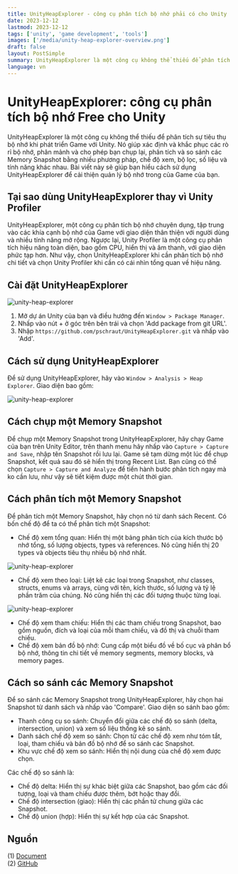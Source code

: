 ```yaml
---
title: UnityHeapExplorer - công cụ phân tích bộ nhớ phải có cho Unity
date: 2023-12-12
lastmod: 2023-12-12
tags: ['unity', 'game development', 'tools']
images: ['/media/unity-heap-explorer-overview.png']
draft: false
layout: PostSimple
summary: UnityHeapExplorer là một công cụ không thể thiếu để phân tích sự tiêu thụ bộ nhớ khi phát triển Game với Unity. Nó giúp xác định và khắc phục các rò rỉ bộ nhớ, phân mảnh và cho phép bạn chụp lại, phân tích và so sánh các Memory Snapshot bằng nhiều phương pháp, chế độ xem, bộ lọc, số liệu và tính năng khác nhau.
language: vn
---
```


# UnityHeapExplorer: công cụ phân tích bộ nhớ Free cho Unity

UnityHeapExplorer là một công cụ không thể thiếu để phân tích sự tiêu thụ bộ nhớ khi phát triển Game với Unity. Nó giúp xác định và khắc phục các rò rỉ bộ nhớ, phân mảnh và cho phép bạn chụp lại, phân tích và so sánh các Memory Snapshot bằng nhiều phương pháp, chế độ xem, bộ lọc, số liệu và tính năng khác nhau. Bài viết này sẽ giúp bạn hiểu cách sử dụng UnityHeapExplorer để cải thiện quản lý bộ nhớ trong của Game của bạn.

## Tại sao dùng UnityHeapExplorer thay vì Unity Profiler

UnityHeapExplorer, một công cụ phân tích bộ nhớ chuyên dụng, tập trung vào các khía cạnh bộ nhớ của Game với giao diện thân thiện với người dùng và nhiều tính năng mở rộng. Ngược lại, Unity Profiler là một công cụ phân tích hiệu năng toàn diện, bao gồm CPU, hiển thị và âm thanh, với giao diện phức tạp hơn. Như vậy, chọn UnityHeapExplorer khi cần phân tích bộ nhớ chi tiết và chọn Unity Profiler khi cần có cái nhìn tổng quan về hiệu năng.

## Cài đặt UnityHeapExplorer

![unity-heap-explorer]('/media/unity-heap-explorer-setup.png')

1. Mở dự án Unity của bạn và điều hướng đến `Window > Package Manager`.
2. Nhấp vào nút + ở góc trên bên trái và chọn 'Add package from git URL'.
3. Nhập `https://github.com/pschraut/UnityHeapExplorer.git` và nhấp vào 'Add'.

## Cách sử dụng UnityHeapExplorer

Để sử dụng UnityHeapExplorer, hãy vào `Window > Analysis > Heap Explorer`. Giao diện bao gồm:

![unity-heap-explorer]('/media/unity-heap-explorer-start.png')

## Cách chụp một Memory Snapshot

Để chụp một Memory Snapshot trong UnityHeapExplorer, hãy chạy Game của bạn trên Unity Editor, trên thanh menu hãy nhấp vào `Capture > Capture and Save`, nhập tên Snapshot rồi lưu lại. Game sẽ tạm dừng một lúc để chụp Snapshot, kết quả sau đó sẽ hiển thị trong Recent List. Bạn cũng có thể chọn `Capture > Capture and Analyze` để tiến hành bước phân tích ngay mà ko cần lưu, như vậy sẽ tiết kiệm được một chút thời gian.

## Cách phân tích một Memory Snapshot

Để phân tích một Memory Snapshot, hãy chọn nó từ danh sách Recent. Có bốn chế độ để ta có thể phân tích một Snapshot:

- Chế độ xem tổng quan: Hiển thị một bảng phân tích của kích thước bộ nhớ tổng, số lượng objects, types và references. Nó cũng hiển thị 20 types và objects tiêu thụ nhiều bộ nhớ nhất.

![unity-heap-explorer]('/media/unity-heap-explorer-overview.png')

- Chế độ xem theo loại: Liệt kê các loại trong Snapshot, như classes, structs, enums và arrays, cùng với tên, kích thước, số lượng và tỷ lệ phần trăm của chúng. Nó cũng hiển thị các đối tượng thuộc từng loại.

![unity-heap-explorer]('/media/unity-heap-explorer-types.png')

- Chế độ xem tham chiếu: Hiển thị các tham chiếu trong Snapshot, bao gồm nguồn, đích và loại của mỗi tham chiếu, và đồ thị và chuỗi tham chiếu.
- Chế độ xem bản đồ bộ nhớ: Cung cấp một biểu đồ về bố cục và phân bổ bộ nhớ, thông tin chi tiết về memory segments, memory blocks, và memory pages.

## Cách so sánh các Memory Snapshot

Để so sánh các Memory Snapshot trong UnityHeapExplorer, hãy chọn hai Snapshot từ danh sách và nhấp vào 'Compare'. Giao diện so sánh bao gồm:

- Thanh công cụ so sánh: Chuyển đổi giữa các chế độ so sánh (delta, intersection, union) và xem số liệu thống kê so sánh.
- Danh sách chế độ xem so sánh: Chọn từ các chế độ xem như tóm tắt, loại, tham chiếu và bản đồ bộ nhớ để so sánh các Snapshot.
- Khu vực chế độ xem so sánh: Hiển thị nội dung của chế độ xem được chọn.

Các chế độ so sánh là:

- Chế độ delta: Hiển thị sự khác biệt giữa các Snapshot, bao gồm các đối tượng, loại và tham chiếu được thêm, bớt hoặc thay đổi.
- Chế độ intersection (giao): Hiển thị các phần tử chung giữa các Snapshot.
- Chế độ union (hợp): Hiển thị sự kết hợp của các Snapshot.

## Nguồn

(1) [Document](http://console-dev.de/post/heap-explorer-source-code-released/)<br/>
(2) [GitHub](https://github.com/pschraut/UnityHeapExplorer.git)
